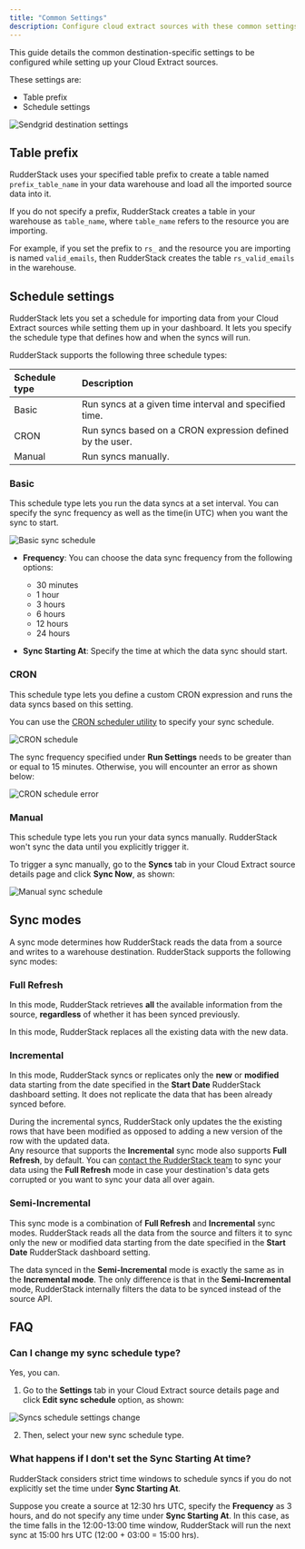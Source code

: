 ```yaml
---
title: "Common Settings"
description: Configure cloud extract sources with these common settings.
---
```


This guide details the common destination-specific settings to be configured while setting up your Cloud Extract sources.

These settings are:

- Table prefix
- Schedule settings

<img src="../../assets/cloud-extract-sources/sendgrid-connection-settings-2.png" alt="Sendgrid destination settings" />

## Table prefix

RudderStack uses your specified table prefix to create a table named `prefix_table_name` in your data warehouse and load all the imported source data into it.

<div class="infoBlock">

If you do not specify a prefix, RudderStack creates a table in your warehouse as <code class="inline-code">table_name</code>, where <code class="inline-code">table_name</code> refers to the resource you are importing.
</div>

For example, if you set the prefix to `rs_` and the resource you are importing is named `valid_emails`, then RudderStack creates the table `rs_valid_emails` in the warehouse.

## Schedule settings

RudderStack lets you set a schedule for importing data from your Cloud Extract sources while setting them up in your dashboard. It lets you specify the schedule type that defines how and when the syncs will run.

RudderStack supports the following three schedule types:

| Schedule type      | Description                                               |
| :------------------| :---------------------------------------------------------|
| Basic              | Run syncs at a given time interval and specified time.    |
| CRON               | Run syncs based on a CRON expression defined by the user. |
| Manual             | Run syncs manually.                                       |

### Basic

This schedule type lets you run the data syncs at a set interval. You can specify the sync frequency as well as the time(in UTC) when you want the sync to start.

<img src="../../assets/warehouse-actions-sources/sync-schedule-basic.png" alt="Basic sync schedule" />

- **Frequency**: You can choose the data sync frequency from the following options:
  - 30 minutes
  - 1 hour
  - 3 hours
  - 6 hours
  - 12 hours
  - 24 hours

- **Sync Starting At**: Specify the time at which the data sync should start.

### CRON 

This schedule type lets you define a custom CRON expression and runs the data syncs based on this setting. 

<div class="infoBlock">

You can use the <a href="https://crontab.guru/">CRON scheduler utility</a> to specify your sync schedule.
</div>

<img src="../../assets/warehouse-actions-sources/sync-schedule-cron.png" alt="CRON schedule" />

<div class="warningBlock">

The sync frequency specified under <strong>Run Settings</strong> needs to be greater than or equal to 15 minutes. Otherwise, you will encounter an error as shown below:
</div>

<img src="../../assets/warehouse-actions-sources/sync-schedule-cron-error.png" alt="CRON schedule error" />

### Manual 

This schedule type lets you run your data syncs manually. RudderStack won't sync the data until you explicitly trigger it.

To trigger a sync manually, go to the **Syncs** tab in your Cloud Extract source details page and click **Sync Now**, as shown:

<img src="../../assets/cloud-extract-sources/sync-schedule-manual.png" alt="Manual sync schedule" />

## Sync modes

A sync mode determines how RudderStack reads the data from a source and writes to a warehouse destination. RudderStack supports the following sync modes:

### Full Refresh

In this mode, RudderStack retrieves **all** the available information from the source, **regardless** of whether it has been synced previously.

<div class="infoBlock">
In this mode, RudderStack replaces all the existing data with the new data.
</div>

### Incremental

In this mode, RudderStack syncs or replicates only the **new** or **modified** data starting from the date specified in the **Start Date** RudderStack dashboard setting. It does not replicate the data that has been already synced before.

<div class="infoBlock">
During the incremental syncs, RudderStack only updates the the existing rows that have been modified as opposed to adding a new version of the row with the updated data.
</div>

<div class="warningBlock">
Any resource that supports the <strong>Incremental</strong> sync mode also supports <strong>Full Refresh</strong>, by default. You can <a href="mailto:support@rudderstack.com">contact the RudderStack team</a> to sync your data using the <strong>Full Refresh</strong> mode in case your destination's data gets corrupted or you want to sync your data all over again.
</div>

### Semi-Incremental

This sync mode is a combination of **Full Refresh** and **Incremental** sync modes. RudderStack reads all the data from the source and filters it to sync only the new or modified data starting from the date specified in the **Start Date** RudderStack dashboard setting.

<div class="infoBlock">
The data synced in the <strong>Semi-Incremental</strong> mode is exactly the same as in the <strong>Incremental mode</strong>. The only difference is that in the <strong>Semi-Incremental</strong> mode, RudderStack internally filters the data to be synced instead of the source API.
</div>

## FAQ

### Can I change my sync schedule type?

Yes, you can. 

1. Go to the **Settings** tab in your Cloud Extract source details page and click **Edit sync schedule** option, as shown:

<img src="../../assets/cloud-extract-sources/sync-schedule-settings-change.png" alt="Syncs schedule settings change" />

2. Then, select your new sync schedule type.

### What happens if I don't set the Sync Starting At time?

RudderStack considers strict time windows to schedule syncs if you do not explicitly set the time under **Sync Starting At**.

Suppose you create a source at 12:30 hrs UTC, specify the **Frequency** as 3 hours, and do not specify any time under **Sync Starting At**. In this case, as the time falls in the 12:00-13:00 time window, RudderStack will run the next sync at 15:00 hrs UTC (12:00 + 03:00 = 15:00 hrs).